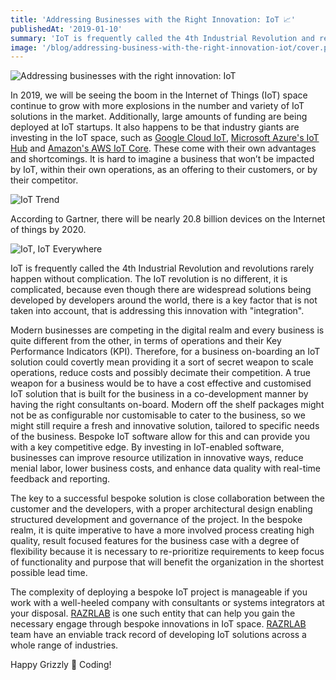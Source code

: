 ```yaml
---
title: 'Addressing Businesses with the Right Innovation: IoT 📈'
publishedAt: '2019-01-10'
summary: 'IoT is frequently called the 4th Industrial Revolution and revolutions rarely happen without complication. The IoT revolution is no different, it is complicated, because even though there are widespread solutions being developed by developers around the world, there is a key factor that is not taken into account, that is addressing this innovation with integration...'
image: '/blog/addressing-business-with-the-right-innovation-iot/cover.png'
---
```


![Addressing businesses with the right innovation: IoT](/blog/addressing-business-with-the-right-innovation-iot/cover.png)

In 2019, we will be seeing the boom in the Internet of Things (IoT) space continue to grow with more explosions in the number and variety of IoT solutions in the market. Additionally, large amounts of funding are being deployed at IoT startups. It also happens to be that industry giants are investing in the IoT space, such as [Google Cloud IoT](https://cloud.google.com/solutions/iot/), [Microsoft Azure's IoT Hub](https://azure.microsoft.com/en-us/services/iot-hub/) and [Amazon's AWS IoT Core](https://aws.amazon.com/iot-core/). These come with their own advantages and shortcomings. It is hard to imagine a business that won’t be impacted by IoT, within their own operations, as an offering to their customers, or by their competitor.

![IoT Trend](/blog/addressing-business-with-the-right-innovation-iot/Iot-trend.png)

According to Gartner, there will be nearly 20.8 billion devices on the Internet of things by 2020.

![IoT, IoT Everywhere](/blog/addressing-business-with-the-right-innovation-iot/iotioteverywhere.jpg)

IoT is frequently called the 4th Industrial Revolution and revolutions rarely happen without complication. The IoT revolution is no different, it is complicated, because even though there are widespread solutions being developed by developers around the world, there is a key factor that is not taken into account, that is addressing this innovation with "integration".

Modern businesses are competing in the digital realm and every business is quite different from the other, in terms of operations and their Key Performance Indicators (KPI). Therefore, for a business on-boarding an IoT solution could covertly mean providing it a sort of secret weapon to scale operations, reduce costs and possibly decimate their competition. A true weapon for a business would be to have a cost effective and customised IoT solution that is built for the business in a co-development manner by having the right consultants on-board. Modern off the shelf packages might not be as configurable nor customisable to cater to the business, so we might still require a fresh and innovative solution, tailored to specific needs of the business. Bespoke IoT software allow for this and can provide you with a key competitive edge. By investing in IoT-enabled software, businesses can improve resource utilization in innovative ways, reduce menial labor, lower business costs, and enhance data quality with real-time feedback and reporting.

The key to a successful bespoke solution is close collaboration between the customer and the developers, with a proper architectural design enabling structured development and governance of the project. In the bespoke realm, it is quite imperative to have a more involved process creating high quality, result focused features for the business case with a degree of flexibility because it is necessary to re-prioritize requirements to keep focus of functionality and purpose that will benefit the organization in the shortest possible lead time.

The complexity of deploying a bespoke IoT project is manageable if you work with a well-heeled company with consultants or systems integrators at your disposal. [RAZRLAB](https://razrlab.com) is one such entity that can help you gain the necessary engage through bespoke innovations in IoT space. [RAZRLAB](https://razrlab.com) team have an enviable track record of developing IoT solutions across a whole range of industries.

Happy Grizzly 🐻 Coding!
